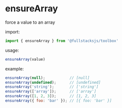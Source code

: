 # ensureArray

force a value to an array

import:
```javascript copy
import { ensureArray } from '@fullstacksjs/toolbox'
```

usage:
```javascript copy
ensureArray(value)
```

example:
```javascript copy
ensureArray(null);           // [null]
ensureArray(undefined);      // [undefined]
ensureArray('string');       // ['string']
ensureArray(['array']);      // ['array']
ensureArray([1, 2, 3]);      // [1, 2, 3]
ensureArray({ foo: 'bar' }); // [{ foo: 'bar' }]
```
